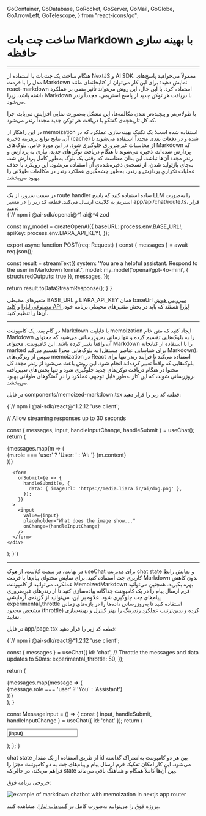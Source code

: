   GoContainer,
  GoDatabase,
  GoRocket,
  GoServer,
  GoMail,
  GoGlobe,
  GoArrowLeft,
  GoTelescope,
} from "react-icons/go";


<Layout>
<Head>
<title>مستندات ساخت چت‌بات مبتنی بر مارک داون با حافظه - لیارا</title>
<meta property="og:title" content="مستندات خدمات رایانش ابری لیارا" />
<meta property="og:description" content="مستندات مربوط به ساخت چت‌بات مبتنی بر Markdown همراه با بهینه‌سازی حافظه با استفاده از سرویس هوش مصنوعی لیارا"  />
</Head>


# ساخت چت بات Markdown با بهینه سازی حافظه
<hr className="mb-2" />

هنگام ساخت یک چت‌بات با استفاده از NextJS و AI SDK، معمولاً می‌خواهید پاسخ‌های مدل را با فرمت Markdown نمایش دهید؛ برای این کار می‌توان از کتابخانه‌ای مانند <Important>react-markdown</Important> استفاده کرد.
با این حال، این روش می‌تواند تأثیر منفی بر عملکرد داشته باشد، زیرا Markdown با دریافت هر توکن جدید از پاسخ استریمی، مجدداً رندر می‌شود.
<div className="h-2" />

با طولانی‌تر و پیچیده‌تر شدن مکالمه‌ها، این مشکل به‌صورت نمایی افزایش می‌یابد، چرا که کل تاریخچه‌ی گفتگو با دریافت هر توکن جدید مجدداً رندر می‌شود.
<div className="h-2" />

در این راهکار از memoization استفاده شده است؛ یک تکنیک بهینه‌سازی عملکرد که در آن، نتایج توابع پرهزینه ذخیره (cache) شده و در دفعات بعدی مجدداً استفاده می‌شوند تا از محاسبات غیرضروری جلوگیری شود.
در این مورد خاص، بلوک‌های Markdown که پردازش شده‌اند، ذخیره می‌شوند تا هنگام دریافت توکن‌های جدید، نیازی به پردازش و رندر مجدد آن‌ها نباشد.
این بدان معناست که وقتی یک بلوک به‌طور کامل پردازش شد، به‌جای بازتولید شدن، از نسخه‌ی ذخیره‌شده‌ی آن استفاده می‌شود.
این رویکرد با حذف عملیات تکراریِ پردازش و رندر، به‌طور چشمگیری عملکرد رندر در مکالمات طولانی را بهبود می‌بخشد.


<hr className="mb-2" />
<Section id='server' title='سرور' />
در سمت سرور، از یک route handler ساده استفاده کنید که پاسخ LLM را به‌صورت استریم به کلاینت ارسال می‌کند.
قطعه کد زیر را در مسیر <Important>app/api/chat/route.ts</Important>، قرار دهید: 

<div className="h-2" />
<div dir='ltr'>
    <Highlight className="js">
        {`// npm i @ai-sdk/openai@^1 ai@^4 zod


const my_model = createOpenAI({
  baseURL: process.env.BASE_URL!,
  apiKey: process.env.LIARA_API_KEY!,
});


export async function POST(req: Request) {
  const { messages } = await req.json();

  const result = streamText({
    system:
      'You are a helpful assistant. Respond to the user in Markdown format.',
    model: my_model('openai/gpt-4o-mini', { structuredOutputs: true }),
    messages,
  });

  return result.toDataStreamResponse();
}`}
    </Highlight>
</div>
<Alert variant="info">
<p>
متغیرهای محیطی <Important>BASE_URL</Important> و <Important>LIARA_API_KEY</Important> همان baseUrl <a href="https://liara.ir/products/ai/" className="text-[#2196f3]">سرویس هوش مصنوعی لیارا</a> و <a href="/references/api/about/#api-access-key" className="text-[#2196f3]">کلید API لیارا</a> هستند که باید در بخش متغیرهای محیطی برنامه خود، آن‌ها را تنظیم کنید. 
</p>
</Alert>
<hr className="mb-2" />

<Section id='memoized-markdown-component' title='کامپوننت Markdown با بهینه‌سازی حافظه' />

در گام بعد، یک کامپوننت Markdown با قابلیت memoization ایجاد کنید که متن خام Markdown را به بلوک‌هایی تقسیم کرده و تنها زمانی به‌روزرسانی می‌شود که محتوای آن واقعاً تغییر کرده باشد.
این کامپوننت، محتوای Markdown را با استفاده از کتابخانه marked به بلوک‌هایی مجزا تقسیم می‌کند (برای شناسایی عناصر مستقل Markdown)، سپس از ویژگی‌های memoization در React استفاده می‌کند تا فرآیند رندر تنها برای بلوک‌هایی که واقعاً تغییر کرده‌اند انجام شود.
این روش باعث می‌شود از رندر مجدد کل محتوا در هنگام دریافت توکن‌های جدید جلوگیری شود و تنها بخش‌های تغییر‌یافته بروزرسانی شوند، که این کار به‌طور قابل توجهی عملکرد را در گفتگوهای طولانی بهبود می‌بخشد.

در فایل <Important>components/memoized-markdown.tsx</Important> قطعه کد زیر را قرار دهید: 

<div className="h-2" />
<div dir='ltr'>
    <Highlight className="js">
        {`// npm i @ai-sdk/react@^1.2.12
'use client';


// Allow streaming responses up to 30 seconds

  const { messages, input, handleInputChange, handleSubmit } = useChat();
  return (
    <div>
      {messages.map(m => (
        <div key={m.id}>
          {m.role === 'user' ? 'User: ' : 'AI: '}
          {m.content}
        </div>
      ))}

      <form
        onSubmit={e => {
          handleSubmit(e, {
            data: { imageUrl: 'https://media.liara.ir/ai/dog.png' },
          });
        }}
      >
        <input
          value={input}
          placeholder="What does the image show..."
          onChange={handleInputChange}
        />
      </form>
    </div>
  );
}`}
    </Highlight>
</div>

<hr className="mb-2" />
<Section id='client' title='کلاینت' />

در نهایت، در سمت کلاینت، از هوک <Important>useChat</Important> برای مدیریت chat state و نمایش رابط کاربری چت استفاده کنید.
برای نمایش محتوای پیام‌ها با فرمت Markdown بدون کاهش عملکرد، می‌توانید از کامپوننت <Important>MemoizedMarkdown</Important> بهره بگیرید.
همچنین می‌توانید فرم ارسال پیام را در یک کامپوننت جداگانه پیاده‌سازی کنید تا از رندرهای غیرضروری پیام‌های چت جلوگیری شود.
علاوه بر این، می‌توانید از گزینه‌ی آزمایشی <Important>experimental_throttle</Important> استفاده کنید تا به‌روزرسانی داده‌ها را در بازه‌های زمانی مشخص محدود (throttle) کرده و بدین‌ترتیب عملکرد رندرینگ را بهتر کنترل و بهینه‌سازی نمایید.

<div className="h-2" />  

در فایل <Important>app/page.tsx</Important> قطعه کد زیر را قرار دهید: 

<div className="h-2" />
<div dir='ltr'>
    <Highlight className="js">
        {`// npm i @ai-sdk/react@^1.2.12
'use client';


  const { messages } = useChat({
    id: 'chat',
    // Throttle the messages and data updates to 50ms:
    experimental_throttle: 50,
  });

  return (
    <div className="flex flex-col w-full max-w-xl py-24 mx-auto stretch">
      <div className="space-y-8 mb-4">
        {messages.map(message => (
          <div key={message.id}>
            <div className="font-bold mb-2">
              {message.role === 'user' ? 'You' : 'Assistant'}
            </div>
            <div className="prose space-y-2">
              <MemoizedMarkdown id={message.id} content={message.content} />
            </div>
          </div>
        ))}
      </div>
      <MessageInput />
    </div>
  );
}

const MessageInput = () => {
  const { input, handleSubmit, handleInputChange } = useChat({ id: 'chat' });
  return (
    <form onSubmit={handleSubmit}>
      <input
        className="fixed bottom-0 w-full max-w-xl p-2 mb-8 dark:bg-zinc-900 border border-zinc-300 dark:border-zinc-800 rounded shadow-xl"
        placeholder="Say something..."
        value={input}
        onChange={handleInputChange}
      />
    </form>
  );
};`}
    </Highlight>
</div>
<div className="h-2" />

<Alert variant="info">
<p>
chat state از طریق استفاده از یک مقدار id بین هر دو کامپوننت به‌اشتراک گذاشته می‌شود.
این کار امکان تفکیک فرم ارسال پیام و پیام‌های چت به دو کامپوننت مجزا را فراهم می‌کند، در حالی‌که state بین آن‌ها کاملاً همگام و هماهنگ باقی می‌ماند.
</p>
</Alert>


خروجی برنامه فوق: 

<div className="h-2" />  
<img src="https://media.liara.ir/ai/ai-sdk/cookbook/nextjs/markdown-chatbot-with-memoization.png" alt="example of markdown chatbot with memoization in nextjs app router"/>
<div className="h-2" />  

<Alert variant="success">
<p>
پروژه فوق را می‌توانید به‌صورت کامل در <a href="https://github.com/liara-cloud/ai-sdk-examples/tree/master/NextJS/markdown-chatbot-with-memoization" className="text-[#2196f3]">گیت‌هاب لیارا</a>، مشاهده کنید. 
</p>
</Alert>

</Layout>
